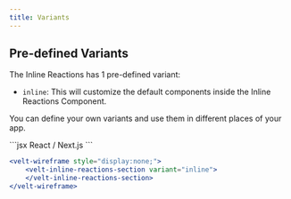 ```yaml
---
title: Variants
---
```


## Pre-defined Variants

The Inline Reactions has 1 pre-defined variant:
 - `inline`: This will customize the default components inside the Inline Reactions Component.

 You can define your own variants and use them in different places of your app.

<RequestExample>
```jsx React / Next.js
 <VeltWireframe>
    <VeltInlineReactionsSection variant="inline">
    </VeltInlineReactionsSection>
</VeltWireframe>
```

```jsx HTML
<velt-wireframe style="display:none;">
    <velt-inline-reactions-section variant="inline">
    </velt-inline-reactions-section>
</velt-wireframe>
```
</RequestExample>